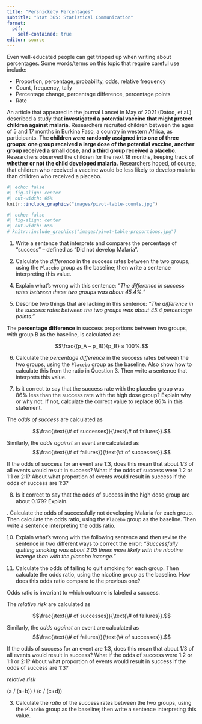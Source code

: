 ```yaml
---
title: "Persnickety Percentages"
subtitle: "Stat 365: Statistical Communication"
format: 
  pdf:
    self-contained: true
editor: source
---
```


::: callout-note
Even well-educated people can get tripped up when writing about percentages.  Some words/terms on this topic that require careful use include:

+ Proportion, percentage, probability, odds, relative frequency
+ Count, frequency, tally
+ Percentage change, percentage difference, percentage points
+ Rate
:::

An article that appeared in the journal Lancet in May of 2021 (Datoo, et al.) described a study that **investigated a potential vaccine that might protect children against malaria**. Researchers recruited children between the ages of 5 and 17 months in Burkina Faso, a country in western Africa, as participants. The **children were randomly assigned into one of three groups: one group received a large dose of the potential vaccine, another group received a small dose, and a third group received a placebo.** Researchers observed the children for the next 18 months, keeping track of **whether or not the child developed malaria.** Researchers hoped, of course, that children who received a vaccine would be less likely to develop malaria than children who received a placebo.

```r
#| echo: false
#| fig-align: center
#| out-width: 65%
knitr::include_graphics("images/pivot-table-counts.jpg")
```

```r
#| echo: false
#| fig-align: center
#| out-width: 65%
# knitr::include_graphics("images/pivot-table-proportions.jpg")
```

1. Write a sentence that interprets and compares the percentage of "success" -- defined as "Did not develop Malaria".

\vspace{2.5cm}

2. Calculate the *difference* in the success rates between the two groups, using the `Placebo` group as the baseline; then write a sentence interpreting this value.

\vspace{2.5cm}

4. Explain what’s wrong with this sentence: *"The difference in success rates between these two groups was about 45.4%."*

\vspace{2.5cm}

5. Describe two things that are lacking in this sentence: *"The difference in the success rates between the two groups was about 45.4 percentage points."*

\vspace{2.5cm}

<!-- \newpage -->

::: callout-note
The **percentage difference** in success proportions between two groups, with group B as the baseline, is calculated as: 

$$\frac{(p_A – p_B)}{p_B} × 100%.$$
:::

6. Calculate the *percentage difference* in the success rates between the two groups, using the `Placebo` group as the baseline.  Also show how to calculate this from the ratio in Question 3. Then write a sentence that interprets this value.

\vspace{2.5cm}

7. Is it correct to say that the success rate with the placebo group was 86% less than the success rate with the high dose group?  Explain why or why not.  If not, calculate the correct value to replace 86% in this statement.

\vspace{2.5cm}

::: callout-note
The *odds of success* are calculated as

$$\frac{\text{\# of successes}}{\text{\# of failures}}.$$

Similarly, the *odds against* an event are calculated as $$\frac{\text{\# of failures}}{\text{\# of successes}}.$$


If the odds of success for an event are 1:3, does this mean that about 1/3 of all events would result in success?  What if the odds of success were 1:2 or 1:1 or 2:1?  About what proportion of events would result in success if the odds of success are 1:3?
:::

8. Is it correct to say that the odds of success in the high dose group are about 0.179?  Explain.  

\vspace{2.5cm}

\newpage
9. Calculate the odds of successfully not developing Malaria for each group. Then calculate the odds ratio, using the `Placebo` group as the baseline. Then write a sentence interpreting the odds ratio.

\vspace{2.5cm}

10.  Explain what’s wrong with the following sentence and then revise the sentence in two different ways to correct the error: *"Successfully quitting smoking was about 2.05 times more likely with the nicotine lozenge than with the placebo lozenge."*

\vspace{2.5cm}

11. Calculate the odds of failing to quit smoking for each group.  Then calculate the odds ratio, using the nicotine group as the baseline.  How does this odds ratio compare to the previous one?

\vspace{2.5cm}

::: callout-note
Odds ratio is invariant to which outcome is labeled a success.
:::

::: callout-note
The *relative risk * are calculated as

$$\frac{\text{\# of successes}}{\text{\# of failures}}.$$

Similarly, the *odds against* an event are calculated as $$\frac{\text{\# of failures}}{\text{\# of successes}}.$$


If the odds of success for an event are 1:3, does this mean that about 1/3 of all events would result in success?  What if the odds of success were 1:2 or 1:1 or 2:1?  About what proportion of events would result in success if the odds of success are 1:3?
:::

*relative risk*

(a / (a+b)) / (c / (c+d))

\vspace{2.5cm}

3. Calculate the *ratio* of the success rates between the two groups, using the `Placebo` group as the baseline; then write a sentence interpreting this value.
